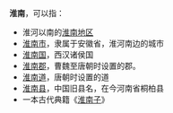 '''淮南'''，可以指：
*淮河以南的[[淮南地区|淮南地区]]
*[[淮南市|淮南市]]，隶属于安徽省，淮河南边的城市
*[[淮南国|淮南国]]，西汉诸侯国
*[[淮南郡|淮南郡]]，曹魏至唐朝时设置的郡。
*[[淮南道|淮南道]]，唐朝时设置的道
*[[淮南县|淮南县]]，中国旧县名，在今河南省桐柏县
*一本古代典籍《[[淮南子|淮南子]]》

{{disambig|Cat=二字中國相關消歧義}}